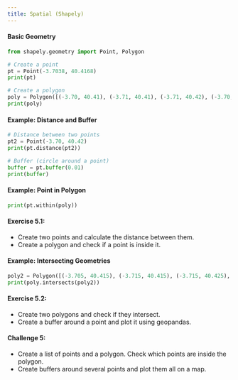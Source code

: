 ```yaml
---
title: Spatial (Shapely)
---
```


#### Basic Geometry

```python
from shapely.geometry import Point, Polygon

# Create a point
pt = Point(-3.7038, 40.4168)
print(pt)

# Create a polygon
poly = Polygon([(-3.70, 40.41), (-3.71, 40.41), (-3.71, 40.42), (-3.70, 40.42)])
print(poly)
```

#### Example: Distance and Buffer

```python
# Distance between two points
pt2 = Point(-3.70, 40.42)
print(pt.distance(pt2))

# Buffer (circle around a point)
buffer = pt.buffer(0.01)
print(buffer)
```

#### Example: Point in Polygon

```python
print(pt.within(poly))
```

#### Exercise 5.1:

- Create two points and calculate the distance between them.
- Create a polygon and check if a point is inside it.

#### Example: Intersecting Geometries

```python
poly2 = Polygon([(-3.705, 40.415), (-3.715, 40.415), (-3.715, 40.425), (-3.705, 40.425)])
print(poly.intersects(poly2))
```

#### Exercise 5.2:

- Create two polygons and check if they intersect.
- Create a buffer around a point and plot it using geopandas.

#### Challenge 5:

- Create a list of points and a polygon. Check which points are inside the polygon.
- Create buffers around several points and plot them all on a map.
